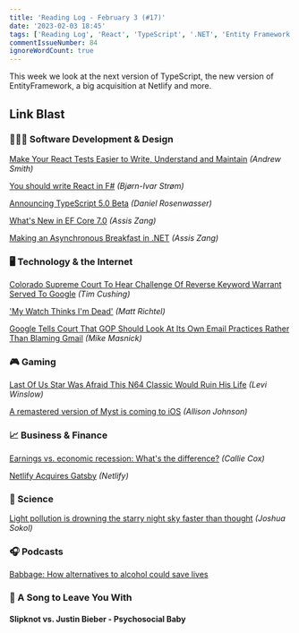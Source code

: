 ```yaml
---
title: 'Reading Log - February 3 (#17)'
date: '2023-02-03 18:45'
tags: ['Reading Log', 'React', 'TypeScript', '.NET', 'Entity Framework', 'Google', 'Apple', 'Netlify', 'Space']
commentIssueNumber: 84
ignoreWordCount: true
---
```


This week we look at the next version of TypeScript, the new version of EntityFramework, a big acquisition at Netlify and more.

## Link Blast

### 👨🏼‍💻 Software Development & Design

[Make Your React Tests Easier to Write, Understand and Maintain](https://itnext.io/make-your-react-tests-easier-to-write-understand-and-maintain-9fa769381d62) *(Andrew Smith)*

[You should write React in F#](https://www.bekk.christmas/post/2022/20/you-should-write-react-in-fsharp) *(Bjørn-Ivar Strøm)*

[Announcing TypeScript 5.0 Beta](https://devblogs.microsoft.com/typescript/announcing-typescript-5-0-beta/) *(Daniel Rosenwasser)*

[What's New in EF Core 7.0](https://www.telerik.com/blogs/whats-new-ef-core-7.0) *(Assis Zang)*

[Making an Asynchronous Breakfast in .NET](https://www.telerik.com/blogs/making-asynchronous-breakfast-dotnet) *(Assis Zang)*

### 🖥 Technology & the Internet

[Colorado Supreme Court To Hear Challenge Of Reverse Keyword Warrant Served To Google](https://www.techdirt.com/2023/02/03/colorado-supreme-court-to-hear-challenge-of-reverse-keyword-warrant-served-to-google/) *(Tim Cushing)*

['My Watch Thinks I'm Dead'](https://www.nytimes.com/2023/02/03/health/apple-watch-911-emergency-call.html) *(Matt Richtel)*

[Google Tells Court That GOP Should Look At Its Own Email Practices Rather Than Blaming Gmail](https://www.techdirt.com/2023/02/03/google-tells-court-that-gop-should-look-at-its-own-email-practices-rather-than-blaming-gmail/) *(Mike Masnick)*

### 🎮 Gaming

[Last Of Us Star Was Afraid This N64 Classic Would Ruin His Life](https://kotaku.com/last-of-us-hbo-nick-offerman-bill-banjo-kazooie-n64-1850065488) *(Levi Winslow)*

[A remastered version of Myst is coming to iOS](https://www.theverge.com/2023/2/3/23583414/myst-mobile-ios-ipad-remastered-3d-cyan) *(Allison Johnson)*

### 📈 Business & Finance

[Earnings vs. economic recession: What's the difference?](https://www.etoro.com/en-us/news-and-analysis/market-insights/earnings-vs-economic-recession-whats-the-difference/) *(Callie Cox)*

[Netlify Acquires Gatsby](https://www.netlify.com/press/netlify-acquires-gatsby-inc-to-accelerate-adoption-of-composable-web-architectures/) *(Netlify)*

### 🔬 Science

[Light pollution is drowning the starry night sky faster than thought](https://www.science.org/content/article/light-pollution-drowning-starry-night-sky-faster-thought) *(Joshua Sokol)*

### 🎧 Podcasts

[Babbage: How alternatives to alcohol could save lives](https://www.economist.com/alcohol-pod)

### 🎵 A Song to Leave You With

#### Slipknot vs. Justin Bieber - Psychosocial Baby

<YouTubeEmbed
    id="kspPE9E1yGM"
    title="Slipknot vs. Justin Bieber - Psychosocial Baby"
/>